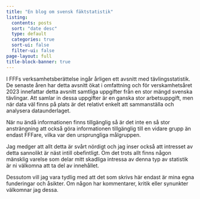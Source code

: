 ```yaml
---
title: "En blog om svensk fäktstatistik"
listing:
  contents: posts
  sort: "date desc"
  type: default
  categories: true
  sort-ui: false
  filter-ui: false
page-layout: full
title-block-banner: true
---
```


I FFFs verksamhetsberättelse ingår årligen ett avsnitt med tävlingsstatistik. De senaste åren har detta avsnitt ökat i omfattning och för verskamhetsåret 2023 innefattar detta avsnitt samtliga uppgifter från en stor mängd svenska tävlingar. Att samlar in dessa uppgifter är en ganska stor arbetsuppgift, men när data väl finns på plats är det relativt enkelt att sammanställa och analysera dataunderlaget.

När nu ändå informationen finns tillgänglig så är det inte en så stor ansträngning att också göra informationen tillgänglig till en vidare grupp än endast FFFare, vilka var den ursprungliga målgruppen.

Jag medger att allt detta är svårt nördigt och jag inser också att intresset av detta sannolikt är näst intill obefintligt. Om det trots allt finns någon mänsklig varelse som delar mitt skadliga intressa av denna typ av statistik är ni välkomna att ta del av innehållet.

Dessutom vill jag vara tydlig med att det som skrivs här endast är mina egna funderingar och åsikter. Om någon har kommentarer, kritik eller synunkter välkomnar jag dessa.
